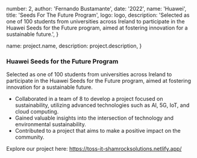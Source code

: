 
  number: 2,
  author: 'Fernando Bustamante',
  date: '2022',
  name: 'Huawei',
  title: 'Seeds For The Future Program',
  logo: logo,
  description:
    'Selected as one of 100 students from universities across Ireland to participate in the Huawei Seeds for the Future program, aimed at fostering innovation for a sustainable future.',
}

  name: project.name,
  description: project.description,
}


### Huawei Seeds for the Future Program

Selected as one of 100 students from universities across Ireland to participate in the Huawei Seeds for the Future program, aimed at fostering innovation for a sustainable future.

- Collaborated in a team of 8 to develop a project focused on sustainability, utilizing advanced technologies such as AI, 5G, IoT, and cloud computing.
- Gained valuable insights into the intersection of technology and environmental sustainability.
- Contributed to a project that aims to make a positive impact on the community.

Explore our project here: https://toss-it-shamrocksolutions.netlify.app/
